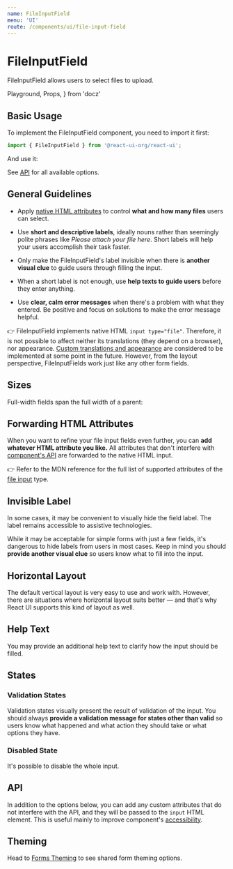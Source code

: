 ```yaml
---
name: FileInputField
menu: 'UI'
route: /components/ui/file-input-field
---
```


# FileInputField

FileInputField allows users to select files to upload.

  Playground,
  Props,
} from 'docz'

## Basic Usage

To implement the FileInputField component, you need to import it first:

```js
import { FileInputField } from '@react-ui-org/react-ui';
```

And use it:

<Playground>
  <FileInputField id="my-file-input-field" label="Attachment" />
</Playground>

See [API](#api) for all available options.

## General Guidelines

- Apply [native HTML attributes](#forwarding-html-attributes) to control **what
  and how many files** users can select.

- Use **short and descriptive labels**, ideally nouns rather than seemingly
  polite phrases like _Please attach your file here_. Short labels will help
  your users accomplish their task faster.

- Only make the FileInputField's label invisible when there is **another visual
  clue** to guide users through filling the input.

- When a short label is not enough, use **help texts to guide users** before
  they enter anything.

- Use **clear, calm error messages** when there's a problem with what they
  entered. Be positive and focus on solutions to make the error message helpful.

👉 FileInputField implements native HTML `input type="file"`. Therefore, it is
not possible to affect neither its translations (they depend on a browser), nor
appearance.
[Custom translations and appearance](https://github.com/react-ui-org/react-ui/issues/244)
are considered to be implemented at some point in the future. However, from the
layout perspective, FileInputFields work just like any other form fields.

## Sizes

Full-width fields span the full width of a parent:

<Playground>
  <FileInputField
    id="my-file-input-field-full-width"
    fullWidth
    label="First name"
  />
</Playground>

## Forwarding HTML Attributes

When you want to refine your file input fields even further, you
can **add whatever HTML attribute you like.** All attributes that don't
interfere with [component's API](#api) are forwarded to the native HTML input.

<Playground>
  <FileInputField
    accept=".pdf,.jpg,.jpeg,.png"
    helpText={`
      Choose up to 10 files. Allowed extensions are .pdf, .jpg, .jpeg, or .png.
      Size limit is 10 MB.
    `}
    id="my-file-input-field-forwarding"
    label="Attachment"
    multiple
  />
</Playground>

👉 Refer to the MDN reference for the full list of supported attributes of the
[file input](https://developer.mozilla.org/en-US/docs/Web/HTML/Element/input/file)
type.

## Invisible Label

In some cases, it may be convenient to visually hide the field label. The label
remains accessible to assistive technologies.

While it may be acceptable for simple forms with just a few fields, it's
dangerous to hide labels from users in most cases. Keep in mind you should
**provide another visual clue** so users know what to fill into the input.

<Playground>
  <FileInputField
    id="my-file-input-field-hidden-label"
    isLabelVisible={false}
    label="Attachment"
  />
</Playground>

## Horizontal Layout

The default vertical layout is very easy to use and work with. However, there
are situations where horizontal layout suits better — and that's why React UI
supports this kind of layout as well.

<Playground>
  <FileInputField
    id="my-file-input-field-horizontal"
    label="Attachment"
    layout="horizontal"
  />
  <FileInputField
    fullWidth
    id="my-file-input-field-horizontal-full-width-invisible-label"
    isLabelVisible={false}
    label="Attachment"
    layout="horizontal"
  />
</Playground>

## Help Text

You may provide an additional help text to clarify how the input should be
filled.

<Playground>
  <FileInputField
    helpText="Choose one or more files to upload."
    id="my-file-input-field-help-text"
    label="Attachment"
  />
  <FileInputField
    helpText="Choose one or more files to upload."
    id="my-file-input-field-help-text-horizontal"
    label="Attachment"
    layout="horizontal"
  />
  <FileInputField
    fullWidth
    helpText="Choose one or more files to upload."
    id="my-file-input-field-help-text-horizontal-full-width"
    label="Attachment"
    layout="horizontal"
  />
</Playground>

## States

### Validation States

Validation states visually present the result of validation of the input. You
should always **provide a validation message for states other than valid** so
users know what happened and what action they should take or what options they
have.

<Playground>
  <FileInputField
    id="my-file-input-field-success"
    label="Attachment"
    validationState="valid"
    validationText="Looks good!"
  />
  <FileInputField
    id="my-file-input-field-error"
    label="Attachment"
    validationState="invalid"
    validationText="Your file is too big. Please select something smaller."
  />
  <FileInputField
    id="my-file-input-field-filled-warning"
    label="Attachment"
    validationState="warning"
    validationText={`
      You selected more than 10 files.
      It may take some time before we process them.
    `}
  />
</Playground>

### Disabled State

It's possible to disable the whole input.

<Playground>
  <FileInputField
    disabled
    id="my-file-input-field-disabled"
    label="Attachment"
  />
</Playground>

## API

In addition to the options below, you can add any custom attributes that do not
interfere with the API, and they will be passed to the `input` HTML element.
This is useful mainly to improve component's
[accessibility](#forwarding-html-attributes).

<Props table of={FileInputField} />

## Theming

Head to [Forms Theming](/customize/theming/forms) to see shared form theming
options.
